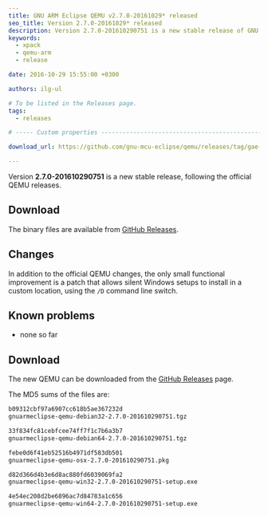 ```yaml
---
title: GNU ARM Eclipse QEMU v2.7.0-20161029* released
seo_title: Version 2.7.0-20161029* released
description: Version 2.7.0-201610290751 is a new stable release of GNU ARM Eclipse QEMU.
keywords:
  - xpack
  - qemu-arm
  - release

date: 2016-10-29 15:55:00 +0300

authors: ilg-ul

# To be listed in the Releases page.
tags:
  - releases

# ----- Custom properties -----------------------------------------------------

download_url: https://github.com/gnu-mcu-eclipse/qemu/releases/tag/gae-2.7.0-20161029/

---
```



Version **2.7.0-201610290751** is a new stable release, following the official QEMU releases.

<!-- truncate -->

<PageMetadata title={frontMatter.seo_title} />

## Download

The binary files are available from <a href={frontMatter.download_url}>GitHub Releases</a>.

## Changes

In addition to the official QEMU changes, the only small functional improvement is a patch that allows silent Windows setups to install in a custom location, using the `/D` command line switch.

## Known problems

* none so far

## Download

The new QEMU can be downloaded from the <a href={frontMatter.download_url}>GitHub Releases</a> page.

The MD5 sums of the files are:

```txt
b09312cbf97a6907cc618b5ae367232d
gnuarmeclipse-qemu-debian32-2.7.0-201610290751.tgz

33f834fc81cebfcee74ff7f1c7b6a3b7
gnuarmeclipse-qemu-debian64-2.7.0-201610290751.tgz

febe0d6f41eb52516b4971df583db501
gnuarmeclipse-qemu-osx-2.7.0-201610290751.pkg

d82d366d4b3e6d8ac880fd6039069fa2
gnuarmeclipse-qemu-win32-2.7.0-201610290751-setup.exe

4e54ec208d2be6896ac7d84783a1c656
gnuarmeclipse-qemu-win64-2.7.0-201610290751-setup.exe
```
